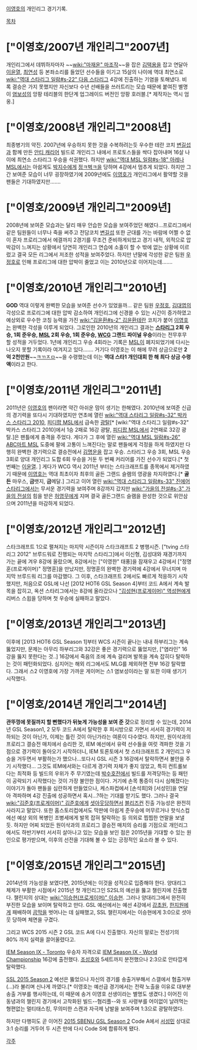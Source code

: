 [[이영호]]의 개인리그 경기기록.

[[목차]]
= ["이영호/2007년 개인리그"2007년] =
개인리그에서 데뷔하자마자 ~~[[wiki:"마재윤" 마조작]]~~을 잡은 [[김택용]]을 잡고 연달아 [[이윤열]], [[최연성]] 등 본좌소리를 들었던 선수들을 이기고 15살의 나이에 역대 최연소로 [[wiki:"역대 스타리그 일람#s-22" 다음 스타리그]] 4강에 진출하는 기염을 토해냈다. 비록 결승은 가지 못했지만 자신보다 수년 선배들을 쓰러트리는 모습 때문에 붙여진 별명이 [[염보성]]의 앙팡 테리블의 한단계 업그레이드 버전인 앙팡 호러블.[* 제작자는 역시 엄옹.]
= ["이영호/2008년 개인리그"2008년] =
최종병기의 약진. 2007년에 우승하지 못한 것을 수복하려는듯 우수한 테란 코치 [[변길섭]]과 함께 만든 [[안티 캐리어]] 빌드로 개인리그 내에서 프로토스들을 싹다 잡아내며 16살 나이에 최연소 스타리그 우승을 석권했다. 하지만 [[wiki:"역대 MSL 일람#s-18" 아레나 MSL]]에서는 아쉽게도 [[박지수]]에게 [[정ㅋ벅ㅋ]]을 당하며 4강에서 멈추게 되었다. 하지만 그간 보여준 모습이 너무 굉장하였기에 2009년에도 [[이영호]]가 개인리그에서 활약할 것을 팬들은 기대하였지만…….
= ["이영호/2009년 개인리그"2009년] =
2008년에 보여준 모습과는 달리 매우 안습한 모습을 보여주었던 해였다...프로리그에서 같은 팀원들이 너무나 죽을 써주고 전담코치 [[변길섭]] 또한 군대를 가는 바람에 어쩔 수 없이 혼자 프로리그에서 에결까지 2경기를 무조건 준비하게되었고 경기 내적, 외적으로 압박감이 느껴지는 상황에서 당연히 개인리그 연습에 소홀이 할 수 밖에 없는 상황에 이르렀고 결국 모든 리그에서 저조한 성적을 보여주었다. 하지만 년말에 각성한 같은 팀원 [[우정호]]로 인해 프로리그에 대한 압박이 줄었고 이는 2010년으로 이어지는데…….
= ["이영호/2010년 개인리그"2010년] =
'''GOD'''
역대 이렇게 완벽한 모습을 보여준 선수가 있었을까... 같은 팀원 [[우정호]], [[김대엽]]의 각성으로 프로리그에 대한 압박 감소하여 개인리그에 신경쓸 수 있는 시간이 증가하였고 예상외로 우수한 코칭 능력을 가진 [[wiki:"김윤환#s-2" 김윤환]]테란 코치가 붙어 [[이영호]]는 완벽한 각성을 이루게 되었다. 그로인한 2010년의 개인리그 결과는 '''[[스타리그]] 2회 우승, 1회 준우승, [[MSL]] 2회 우승, 1회 준우승, [[WCG]] 그랜드 파이널 우승'''이라는 전무후무할 성적을 거두었다. 1년에 개인리그 우승 4회라는 기록은 [[MSL]]이 폐지되었기에 다시는 나오지 못할 기록이라 여겨지고 있다…….
거기다 이영호는 이 해에 무려 상금으로만 '''2억 2천만원'''~~[[홍진호|ㅋㄲㅈㅁ]]~~을 수령했는데 이는 '''역대 스타1 개인대회 한 해 최다 상금 수령액'''이라고 한다.
= ["이영호/2011년 개인리그"2011년] =
2011년은 [[이영호]]의 팬이라면 약간 아쉬운 맘이 생기는 한해였다. 2010년에 보여준 신급의 경기력을 또다시 기대하였지만 연초에 열린 [[wiki:"역대 스타리그 일람#s-32" 박카스 스타리그 2010]], [[피디팝 MSL]]에서 급속한 [[광탈]][* [wiki:"역대 스타리그 일람#s-32" 박카스 스타리그 2010]에서 1승 2패로 16강 광탈, [[피디팝 MSL]]에서 2연패로 32강 광탈.]은 팬틀에게 충격을 주었다. 게다가 그 후에 열린 [[wiki:"역대 MSL 일람#s-26" ABC마트 MSL]] 도중에 팔에 고통이 느껴진다는 말로 팬들에게 걱정을 하게 하였지만 다행히 완벽한 경기력으로 결승전에서 [[김명운]]을 잡고 우승. 스타리그 우승 3회, MSL 우승 3회로 양대 개인리그 도합 6회 우승을 거둔 두 번째 커리어를 가진 선수가 되었다.[* 첫 번째는 [[이윤열]]. ] 게다가 WCG 역시 2011년 부터는 스타크래프트를 종목에서 제거하였기 때문에 [[이영호]]는 역대 최초이자 최후의 골든 그랜드 슬램의 영광을 차지하였다.[* '''골든''' 마우스, '''금'''뱃지, '''금'''메달.] 그리고 이어 열린 [[wiki:"역대 스타리그 일람#s-33" 진에어 스타리그]]에서는 무서운 경기력을 보여주며 8강까지 갔지만 [[wiki:"가을의 전설#s-3" 가을의 전설]]의 힘을 받은 [[허영무]]에게 지며 결국 골든그랜드 슬램을 완성한 것으로 위안삼으며 2011년을 마감하게 되었다.
= ["이영호/2012년 개인리그"2012년] =
스타크래프트 1으로 펼쳐지는 마지막 시즌이자 스타크래프트 2 병행시즌. ["tving 스타리그 2012" 브루드워로 진행되는 마지막 스타리그]에서 이신형, 김성대와 재경기까지 가는 끝에 겨우 8강에 올랐으며, 8강에서는 ["이영한" 태풍]을 잠재우고 4강에서 ["정명훈(프로게이머)" 정명훈]을 만났지만, 정명훈의 완벽한 경기력에 4강에서 무너지며 마지막 브루드워 리그를 마감했다. 그 이후, 스타크래프트 2에서도 빠르게 적응하기 시작했지만, 처음으로 GSL에 나선 [2012 HOT6 GSL Season 4]부터 코드 A에서 계속 발목을 잡히고, 옥션 스타리그에서는 8강에 올라갔으나 [["김성현(프로게이머)" 역성현]]에게 리버스 스윕을 당하며 첫 우승에 실패하고 말았다.
= ["이영호/2013년 개인리그"2013년] =
이후에 [2013 HOT6 GSL Season 1]부터 WCS 시즌이 끝나는 내내 하부리그는 계속 뚫었지만, 문제는 아무리 하부리그와 32강은 좋은 경기력으로 뚫었지만, ["염라인" 16강을 뚫지 못한다는 것..] 16강에서 죽음의 조에 계속 걸리며 발목을 계속 잡히다 탈락하는 것이 패턴화되었다. 심지어는 해외 리그에서도 MLG를 제외하면 전부 16강 탈락했다. 그래서 스2 이영호에 가장 가까운 게이머는 스1 염보성이라는 말 또한 이때 생기기 시작했다. 
= ["이영호/2014년 개인리그"2014년] =
'''관뚜껑에 못질까지 할 뻔했다가 뒤늦게 가능성을 보여 준 갓'''으로 정리할 수 있는데, 2014년 GSL Season1, 2 모두 코드 A에서 탈락한 후 피시방으로 가면서 서서히 경기력이 저하되는 것이 아닌가, 이제는 틀린 것이 아닌가라는 여론이 다수였다. 하지만, 원이삭과의 프로리그 결승전 매치에서 승리한 것, IEM 예선에서 유력 선수들을 여럿 격파한 것을 기점으로 경기력이 돌아오기 시작하더니, IEM 토론토에서 첫 스타크래프트 2 개인리그 우승을 거두면서 부활하는가 했으나...또다시 GSL 시즌 3 16강에서 탈락하면서 불안을 주기 시작했다... 그것도 IEM에서와는 다르게 경기력 자체가 좋지 않았고, 특히 컨트롤보다는 최적화 등 빌드의 우위가 주 무기였는데 [[박수호]]전에서 빌드를 저격당하는 등 패턴이 공략되기 시작했다는 것이 가장 불안한 점이다. 거기에 손목 통증이 다시 심해졌다는 이야기가 돌아 팬들을 심란하게 만들었으나, 케스파컵에서 [손석희]와 [서성민]을 연달아 격파하며 4강 진출에 성공하면서 혹시...?하는 기대를 받기도 했다. 그러나 결국 [[wiki:"김준호(프로게이머)" 김준호]]에게 [[셧아웃]]당하면서 [[블리즈컨]] 진출 가능성은 완전히 사라지고 말았다. 또한 홈스토리컵에서도 막판에 아쉽게 준우승에 머무르거나 핫식스컵에선 예상 외의 복병인 조병세에게 발목 잡혀 탈락하는 등 의외로 찝찝한 연말을 보낼 듯. 하지만 어찌 되었든 원이삭과의 프로리그 결승전 매치의 승리를 기점으로 개인리그에서도 하반기부터 서서히 살아나고 있는 모습을 보인 점은 2015년을 기대할 수 있는 원인으로 평가받으며, 이후의 선전을 기대해 볼 수 있는 긍정적인 요소라 볼 수 있다.

= ["이영호/2015년 개인리그"2015년] =
2014년의 가능성을 보였다면, 2015년에는 이것을 성적으로 입증해야 한다. 양대리그 체제가 부활한 시점에서 2015년 첫 개인리그인 S2SL의 예선을 뚫고 챌린지에 진출했다. 챌린지의 상대는 [[wiki:"이승현(프로게이머)" 이승현]]. 그러나 양대리그에서 완전히 부진한 모습을 보이며 탈락하고 만다. GSL 예선에서는 예선 4강에서 [[강초원]], [[한지원]]에게 패배하여 [[곰막]]을 벗어나는 데 실패했고, SSL 챌린지에서는 이승현에게 3:0으로 셧아웃 당하며 체면을 구겼다.

그리고 WCS 2015 시즌 2 GSL 코드 A에 다시 진출했다. 자신의 말로는 전성기의 80% 까지 실력을 끌어올렸다고.

[[IEM Season Ⅸ - Toronto]] 우승자 자격으로 [[IEM Season Ⅸ - World Championship]] 16강에 출전했다.
[[조성호]]와 5세트까지 분전했으나 2:3으로 안타깝게 탈락했다.

[[SSL 2015 Season 2]] 예선은 뚫었으나 자신의 경기를 송출거부해서 스갤에서 혐출거부(…)라 불리며 신나게 까였다.[* 이영호는 예선급 경기에서는 전략 노출을 이유로 대부분 송출 거부를 행사하는데, 이 때문에 송거 이영호 선생이라는 별명도 생겼다.]
이어진 이동녕과의 챌린지 경기에서 고착화된 빌드--혐리플--와 또 사령부를 어이없이 날려먹는 형편없는 멀티태스킹, 무의미한 스캔과 자극제 남발을 보여주며 1:3으로 광탈하였다.

하지만 다행히도 곧 이어진 [[2015 SBENU GSL Season 2]] Code A에서 [[서성민]] 상대로 3:1 승리를 거두어 두 시즌 만에 다시 Code S에 합류하게 됐다.

[[각주]]

